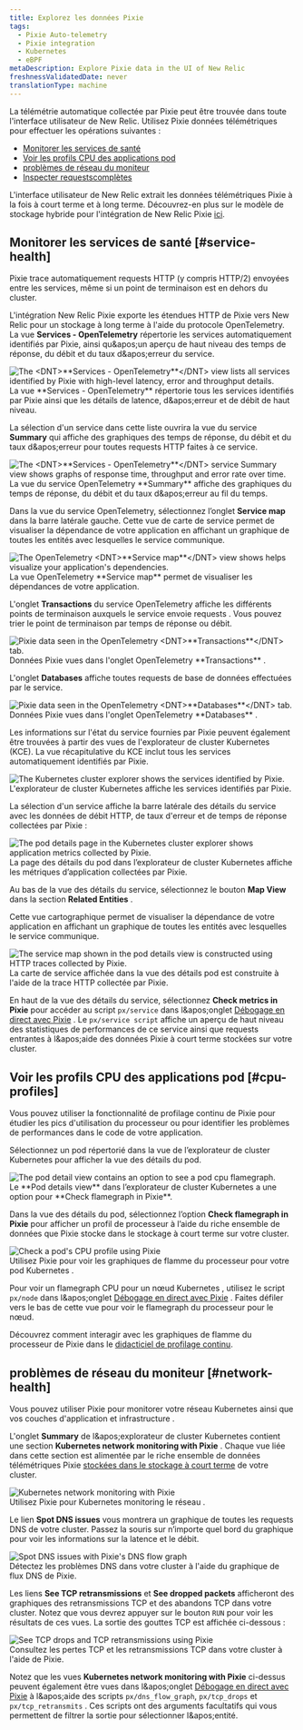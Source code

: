 ```yaml
---
title: Explorez les données Pixie
tags:
  - Pixie Auto-telemetry
  - Pixie integration
  - Kubernetes
  - eBPF
metaDescription: Explore Pixie data in the UI of New Relic
freshnessValidatedDate: never
translationType: machine
---
```


La télémétrie automatique collectée par Pixie peut être trouvée dans toute l&apos;interface utilisateur de New Relic. Utilisez Pixie données télémétriques pour effectuer les opérations suivantes :

* [Monitorer les services de santé](#service-health)
* [Voir les profils CPU des applications pod](#cpu-profiles)
* [problèmes de réseau du moniteur](#network-health)
* [Inspecter requestscomplètes](/docs/kubernetes-pixie/auto-telemetry-pixie/understand-use-data/pixie-entities)

L&apos;interface utilisateur de New Relic extrait les données télémétriques Pixie à la fois à court terme et à long terme. Découvrez-en plus sur le modèle de stockage hybride pour l&apos;intégration de New Relic Pixie [ici](/docs/kubernetes-pixie/auto-telemetry-pixie/understand-use-data/overview).

## Monitorer les services de santé [#service-health]

Pixie trace automatiquement requests HTTP (y compris HTTP/2) envoyées entre les services, même si un point de terminaison est en dehors du cluster.

L&apos;intégration New Relic Pixie exporte les étendues HTTP de Pixie vers New Relic pour un stockage à long terme à l&apos;aide du protocole OpenTelemetry. La vue <DNT>**Services - OpenTelemetry**</DNT> répertorie les services automatiquement identifiés par Pixie, ainsi qu&amp;apos;un aperçu de haut niveau des temps de réponse, du débit et du taux d&amp;apos;erreur du service.

<img title="The <DNT>**Services - OpenTelemetry**</DNT> view lists all services identified by Pixie with high-level latency, error and throughput details." alt="The <DNT>**Services - OpenTelemetry**</DNT> view lists all services identified by Pixie with high-level latency, error and throughput details." src="/images/pixie_screenshot-full_services-otel.webp" />

<figcaption>
  La vue <DNT>**Services - OpenTelemetry**</DNT> répertorie tous les services identifiés par Pixie ainsi que les détails de latence, d&amp;apos;erreur et de débit de haut niveau.
</figcaption>

La sélection d&apos;un service dans cette liste ouvrira la vue du service <DNT>**Summary**</DNT> qui affiche des graphiques des temps de réponse, du débit et du taux d&amp;apos;erreur pour toutes requests HTTP faites à ce service.

<img title="The <DNT>**Services - OpenTelemetry**</DNT> service Summary view shows graphs of response time, throughput and error rate over time." alt="The <DNT>**Services - OpenTelemetry**</DNT> service Summary view shows graphs of response time, throughput and error rate over time." src="/images/pixie_screenshot-full_services-otel-details.webp" />

<figcaption>
  La vue du service OpenTelemetry <DNT>**Summary**</DNT> affiche des graphiques du temps de réponse, du débit et du taux d&amp;apos;erreur au fil du temps.
</figcaption>

Dans la vue du service OpenTelemetry, sélectionnez l’onglet <DNT>**Service map**</DNT> dans la barre latérale gauche. Cette vue de carte de service permet de visualiser la dépendance de votre application en affichant un graphique de toutes les entités avec lesquelles le service communique.

<img title="The OpenTelemetry <DNT>**Service map**</DNT> view shows helps visualize your application's dependencies." alt="The OpenTelemetry <DNT>**Service map**</DNT> view shows helps visualize your application's dependencies." src="/images/pixie_screenshot-full_service-otel-map.webp" />

<figcaption>
  La vue OpenTelemetry <DNT>**Service map**</DNT> permet de visualiser les dépendances de votre application.
</figcaption>

L&apos;onglet <DNT>**Transactions**</DNT> du service OpenTelemetry affiche les différents points de terminaison auxquels le service envoie requests . Vous pouvez trier le point de terminaison par temps de réponse ou débit.

<img title="Pixie data seen in the OpenTelemetry <DNT>**Transactions**</DNT> tab. " alt="Pixie data seen in the OpenTelemetry <DNT>**Transactions**</DNT> tab. " src="/images/pixie_screenshot-full_services-otel-transactions.webp" />

<figcaption>
  Données Pixie vues dans l&apos;onglet OpenTelemetry <DNT>**Transactions**</DNT> .
</figcaption>

L&apos;onglet <DNT>**Databases**</DNT> affiche toutes requests de base de données effectuées par le service.

<img title="Pixie data seen in the OpenTelemetry <DNT>**Databases**</DNT> tab." alt="Pixie data seen in the OpenTelemetry <DNT>**Databases**</DNT> tab." src="/images/pixie_screenshot-full_services-otel-databases.webp" />

<figcaption>
  Données Pixie vues dans l&apos;onglet OpenTelemetry <DNT>**Databases**</DNT> .
</figcaption>

Les informations sur l&apos;état du service fournies par Pixie peuvent également être trouvées à partir des vues de l&apos;explorateur de cluster Kubernetes (KCE). La vue récapitulative du KCE inclut tous les services automatiquement identifiés par Pixie.

<img title="The Kubernetes cluster explorer shows the services identified by Pixie." alt="The Kubernetes cluster explorer shows the services identified by Pixie." src="/images/pixie_screenshot-full_kce.webp" />

<figcaption>
  L&apos;explorateur de cluster Kubernetes affiche les services identifiés par Pixie.
</figcaption>

La sélection d&apos;un service affiche la barre latérale des détails du service avec les données de débit HTTP, de taux d&apos;erreur et de temps de réponse collectées par Pixie :

<img title="The pod details page in the Kubernetes cluster explorer shows application metrics collected by Pixie." alt="The pod details page in the Kubernetes cluster explorer shows application metrics collected by Pixie." src="/images/pixie_screenshot-full_kce-pod-details.webp" />

<figcaption>
  La page des détails du pod dans l’explorateur de cluster Kubernetes affiche les métriques d’application collectées par Pixie.
</figcaption>

Au bas de la vue des détails du service, sélectionnez le bouton <DNT>**Map View**</DNT> dans la section <DNT>**Related Entities**</DNT> .

Cette vue cartographique permet de visualiser la dépendance de votre application en affichant un graphique de toutes les entités avec lesquelles le service communique.

<img title="The service map shown in the pod details view is constructed using HTTP traces collected by Pixie." alt="The service map shown in the pod details view is constructed using HTTP traces collected by Pixie." src="/images/pixie_screenshot-full_kce-pod-details-map.webp" />

<figcaption>
  La carte de service affichée dans la vue des détails pod est construite à l&apos;aide de la trace HTTP collectée par Pixie.
</figcaption>

En haut de la vue des détails du service, sélectionnez <DNT>**Check metrics in Pixie**</DNT> pour accéder au script `px/service` dans l&amp;apos;onglet [Débogage en direct avec Pixie](/docs/kubernetes-pixie/auto-telemetry-pixie/understand-use-data/live-debugging-with-pixie) . Le `px/service script` affiche un aperçu de haut niveau des statistiques de performances de ce service ainsi que requests entrantes à l&amp;apos;aide des données Pixie à court terme stockées sur votre cluster.

## Voir les profils CPU des applications pod [#cpu-profiles]

Vous pouvez utiliser la fonctionnalité de profilage continu de Pixie pour étudier les pics d&apos;utilisation du processeur ou pour identifier les problèmes de performances dans le code de votre application.

Sélectionnez un pod répertorié dans la vue de l’explorateur de cluster Kubernetes pour afficher la vue des détails du pod.

<img title="The pod detail view contains an option to see a pod cpu flamegraph." alt="The pod detail view contains an option to see a pod cpu flamegraph." src="/images/pixie_screenshot-full_kce-pod.webp" />

<figcaption>
  Le <DNT>**Pod details view**</DNT> dans l’explorateur de cluster Kubernetes a une option pour <DNT>**Check flamegraph in Pixie**</DNT>.
</figcaption>

Dans la vue des détails du pod, sélectionnez l’option <DNT>**Check flamegraph in Pixie**</DNT> pour afficher un profil de processeur à l’aide du riche ensemble de données que Pixie stocke dans le stockage à court terme sur votre cluster.

<img title="Check a pod's CPU profile using Pixie" alt="Check a pod's CPU profile using Pixie" src="/images/pixie_screenshot-crop_cpu-profile.webp" />

<figcaption>
  Utilisez Pixie pour voir les graphiques de flamme du processeur pour votre pod Kubernetes .
</figcaption>

Pour voir un flamegraph CPU pour un nœud Kubernetes , utilisez le script `px/node` dans l&amp;apos;onglet [Débogage en direct avec Pixie](/docs/kubernetes-pixie/auto-telemetry-pixie/understand-use-data/live-debugging-with-pixie) . Faites défiler vers le bas de cette vue pour voir le flamegraph du processeur pour le nœud.

Découvrez comment interagir avec les graphiques de flamme du processeur de Pixie dans le [didacticiel de profilage continu](https://docs.px.dev/tutorials/pixie-101/profiler/).

## problèmes de réseau du moniteur [#network-health]

Vous pouvez utiliser Pixie pour monitorer votre réseau Kubernetes ainsi que vos couches d&apos;application et infrastructure .

L&apos;onglet <DNT>**Summary**</DNT> de l&amp;apos;explorateur de cluster Kubernetes contient une section <DNT>**Kubernetes network monitoring with Pixie**</DNT> . Chaque vue liée dans cette section est alimentée par le riche ensemble de données télémétriques Pixie [stockées dans le stockage à court terme](/docs/kubernetes-pixie/auto-telemetry-pixie/understand-use-data/overview) de votre cluster.

<img title="Kubernetes network monitoring with Pixie" alt="Kubernetes network monitoring with Pixie" src="/images/pixie_screenshot-full_network-monitoring.webp" />

<figcaption>
  Utilisez Pixie pour Kubernetes monitoring le réseau .
</figcaption>

Le lien <DNT>**Spot DNS issues**</DNT> vous montrera un graphique de toutes les requests DNS de votre cluster. Passez la souris sur n’importe quel bord du graphique pour voir les informations sur la latence et le débit.

<img title="Spot DNS issues with Pixie's DNS flow graph" alt="Spot DNS issues with Pixie's DNS flow graph" src="/images/pixie_screenshot-full_dns-flow-graph.webp" />

<figcaption>
  Détectez les problèmes DNS dans votre cluster à l&apos;aide du graphique de flux DNS de Pixie.
</figcaption>

Les liens <DNT>**See TCP retransmissions**</DNT> et <DNT>**See dropped packets**</DNT> afficheront des graphiques des retransmissions TCP et des abandons TCP dans votre cluster. Notez que vous devrez appuyer sur le bouton `RUN` pour voir les résultats de ces vues. La sortie des gouttes TCP est affichée ci-dessous :

<img title="See TCP drops and TCP retransmissions using Pixie" alt="See TCP drops and TCP retransmissions using Pixie" src="/images/pixie_screenshot-full_tcp-drops.webp" />

<figcaption>
  Consultez les pertes TCP et les retransmissions TCP dans votre cluster à l&apos;aide de Pixie.
</figcaption>

Notez que les vues <DNT>**Kubernetes network monitoring with Pixie**</DNT> ci-dessus peuvent également être vues dans l&amp;apos;onglet [Débogage en direct avec Pixie](/docs/kubernetes-pixie/auto-telemetry-pixie/understand-use-data/live-debugging-with-pixie) à l&amp;apos;aide des scripts `px/dns_flow_graph`, `px/tcp_drops` et `px/tcp_retransmits` . Ces scripts ont des arguments facultatifs qui vous permettent de filtrer la sortie pour sélectionner l&amp;apos;entité.
